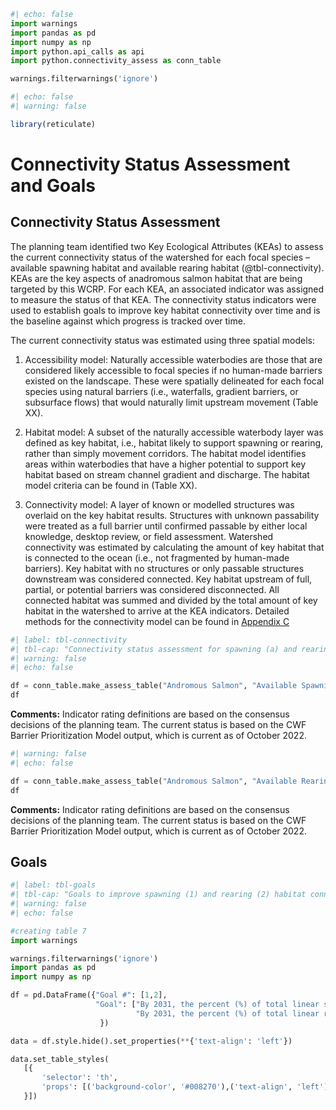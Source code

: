 ```python
#| echo: false
import warnings
import pandas as pd
import numpy as np
import python.api_calls as api
import python.connectivity_assess as conn_table

warnings.filterwarnings('ignore')
```
```r
#| echo: false
#| warning: false

library(reticulate)

```
# Connectivity Status Assessment and Goals {-}

## Connectivity Status Assessment {-}

The planning team identified two Key Ecological Attributes (KEAs) to assess the current connectivity status of the watershed for each focal species – available spawning habitat and available rearing habitat (@tbl-connectivity). KEAs are the key aspects of anadromous salmon habitat that are being targeted by this WCRP. For each KEA, an associated indicator was assigned to measure the status of that KEA. The connectivity status indicators were used to establish goals to improve key habitat connectivity over time and is the baseline against which progress is tracked over time.

The current connectivity status was estimated using three spatial models:

1.	Accessibility model: Naturally accessible waterbodies are those that are considered likely accessible to focal species if no human-made barriers existed on the landscape. These were spatially delineated for each focal species using natural barriers (i.e., waterfalls, gradient barriers, or subsurface flows) that would naturally limit upstream movement (Table XX).

2.	Habitat model: A subset of the naturally accessible waterbody layer was defined as key habitat, i.e., habitat likely to support spawning or rearing, rather than simply movement corridors. The habitat model identifies areas within waterbodies that have a higher potential to support key habitat based on stream channel gradient and discharge. The habitat model criteria can be found in (Table XX).

3.	Connectivity model: A layer of known or modelled structures was overlaid  on the key habitat results. Structures  with unknown passability were treated as a full barrier until confirmed passable by either local knowledge, desktop review, or field assessment. Watershed connectivity was estimated by calculating the amount of key habitat that is connected to the ocean (i.e., not fragmented by human-made barriers). Key habitat with no structures or only passable structures downstream was considered connected. Key habitat upstream of full, partial, or potential barriers was considered disconnected. All connected habitat was summed and divided by the total amount of key habitat in the watershed to arrive at the KEA indicators. Detailed methods for the connectivity model can be found in [Appendix C](data-methods.qmd)


```python
#| label: tbl-connectivity
#| tbl-cap: "Connectivity status assessment for spawning (a) and rearing (b) habitat in the Bulkley River watershed. The two KEAs - Accessible Spawning Habitat and Accessible Rearing Habitat - are evaluated by dividing the length of linear habitat (of each type) that is currently accessible to focal species by the total length of all linear habitat (of each type) in the watershed."
#| warning: false
#| echo: false

df = conn_table.make_assess_table("Andromous Salmon", "Available Spawning Habitat", "% of total spawning habitat", 50, 75, 90, api.connect_spawn)
df

```

**Comments:** Indicator rating definitions are based on the consensus decisions of the planning team. The current status is based on the CWF Barrier Prioritization Model output, which is current as of October 2022.

```python
#| warning: false
#| echo: false

df = conn_table.make_assess_table("Andromous Salmon", "Available Rearing Habitat", "% of total rearing habitat", 50, 75, 90, api.connect_rear)
df


```

**Comments:** Indicator rating definitions are based on the consensus decisions of the planning team. The current status is based on the CWF Barrier Prioritization Model output, which is current as of October 2022. 


## Goals {-}

```python
#| label: tbl-goals
#| tbl-cap: "Goals to improve spawning (1) and rearing (2) habitat connectivity for focal species in the Bulkley River watershed over the lifespan of the WCRP (2021-2031). The goals were established through discussions with the planning team and represent the resulting desired state of connectivity in the watershed. The goals are subject to change as more information and data are collected over the course of the plan timeline (e.g., the current connectivity status is updated based on barrier field assessments)."
#| warning: false
#| echo: false

#creating table 7
import warnings

warnings.filterwarnings('ignore')
import pandas as pd
import numpy as np

df = pd.DataFrame({"Goal #": [1,2],
                   "Goal": ["By 2031, the percent (%) of total linear spawning habitat accessible to anadromous salmonids will increase from "+ str(api.watershed_connectivity("SPAWNING")[0]) +"% to 95% within the Bulkley River watershed (i.e., reconnect at least "+str(round(api.gain_spawn))+" km of spawning habitat).",
                            "By 2031, the percent (%) of total linear rearing habitat accessible to anadromous salmonids will increase from "+str(api.watershed_connectivity("REARING")[0])+"% to 80% within the Bulkley River watershed (i.e., reconnect at least "+str(round(api.gain_rear))+" km of rearing habitat). "]
                    })

data = df.style.hide().set_properties(**{'text-align': 'left'})

data.set_table_styles(
   [{
       'selector': 'th',
       'props': [('background-color', '#008270'),('text-align', 'left')]
   }])

```




